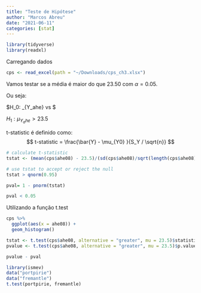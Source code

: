 ```yaml
---
title: "Teste de Hipótese"
author: "Marcos Abreu"
date: "2021-06-11"
categories: [stat]
---
```


```r
library(tidyverse)
library(readxl)
```

Carregando dados

```r
cps <- read_excel(path = "~/Downloads/cps_ch3.xlsx")
```
Vamos testar se a média é maior do que 23.50 com $\alpha = 0.05$.

Ou seja:

$H_0: \mu_{Y_ahe} \leq 23.5 vs  $       
      
$H_1: \mu_{Y_ahe} > 23.5$       
      
 t-statistic é definido como:
 $$
 t-statistic = \frac{\bar{Y} - \mu_{Y0} }{S_Y / \sqrt{n}}
 $$
 
```r
# calculate t-statistic
tstat <- (mean(cps$ahe08) - 23.5)/(sd(cps$ahe08)/sqrt(length(cps$ahe08)))

# use tstat to accept or reject the null
tstat > qnorm(0.95)

```
 
 
 
```r
pval= 1 - pnorm(tstat) 

pval < 0.05
```
 
 Utilizando a função t.test
 
```r

cps %>% 
  ggplot(aes(x = ahe08)) +
  geom_histogram()

tstat <- t.test(cps$ahe08, alternative = "greater", mu = 23.5)$statistic
pvalue <- t.test(cps$ahe08, alternative = "greater", mu = 23.5)$p.value

pvalue - pval
```
 
 
```r
library(ismev)
data("portpirie")
data("fremantle")
t.test(portpirie, fremantle)
```
 
 